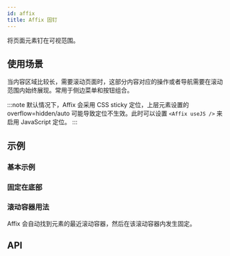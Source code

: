 ```yaml
---
id: affix
title: Affix 固钉
---
```



将页面元素钉在可视范围。

## 使用场景

当内容区域比较长，需要滚动页面时，这部分内容对应的操作或者导航需要在滚动范围内始终展现。常用于侧边菜单和按钮组合。

:::note
默认情况下，Affix 会采用 CSS sticky 定位，上层元素设置的 overflow=hidden/auto 可能导致定位不生效。此时可以设置 `<Affix useJS />` 来启用 JavaScript 定位。
:::

## 示例

### 基本示例

<Story fn={stories.AffixDocExample} />

### 固定在底部

<Story fn={stories.AffixDocExample2} />

### 滚动容器用法

Affix 会自动找到元素的最近滚动容器，然后在该滚动容器内发生固定。

<Story fn={stories.AffixDocExample3} />

## API

<PropsTable component={Affix} />
